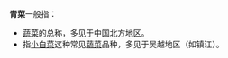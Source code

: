 '''青菜'''一般指：

* [[蔬菜|蔬菜]]的总称，多见于中国北方地区。
* 指[[小白菜|小白菜]]这种常见[[蔬菜|蔬菜]]品种，多见于吴越地区（如镇江）。

{{disambig|CAT=二字消歧義}}